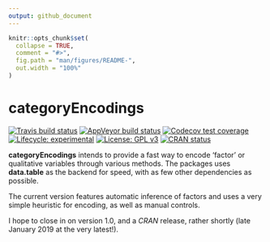 ```yaml
---
output: github_document
---
```


<!-- README.md is generated from README.Rmd. Please edit that file -->

```r
knitr::opts_chunk$set(
  collapse = TRUE,
  comment = "#>",
  fig.path = "man/figures/README-",
  out.width = "100%"
)
```
# categoryEncodings

<!-- badges: start -->
[![Travis build status](https://travis-ci.org/JSzitas/categoryEncodings.svg?branch=master)](https://travis-ci.org/JSzitas/categoryEncodings)
[![AppVeyor build status](https://ci.appveyor.com/api/projects/status/github/JSzitas/categoryEncodings?branch=master&svg=true)](https://ci.appveyor.com/project/JSzitas/categoryEncodings)
[![Codecov test coverage](https://codecov.io/gh/JSzitas/categoryEncodings/branch/master/graph/badge.svg)](https://codecov.io/gh/JSzitas/categoryEncodings?branch=master)
[![Lifecycle: experimental](https://img.shields.io/badge/lifecycle-experimental-orange.svg)](https://www.tidyverse.org/lifecycle/#experimental)
[![License: GPL v3](https://img.shields.io/badge/License-GPLv3-blue.svg)](https://www.gnu.org/licenses/gpl-3.0)
[![CRAN status](https://www.r-pkg.org/badges/version/categoryEncodings)](https://CRAN.R-project.org/package=categoryEncodings)
<!-- badges: end -->

**categoryEncodings** intends to provide a fast way to encode 'factor' or qualitative variables through various methods. The packages uses **data.table** as the backend for speed, with as few other dependencies as possible.

The current version features automatic inference of factors and uses a very simple heuristic for encoding, as well as manual controls. 

I hope to close in on version 1.0, and a *CRAN* release, rather shortly (late January 2019 at the very latest!).
